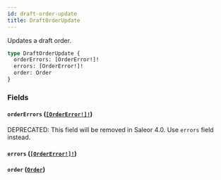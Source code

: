 ```yaml
---
id: draft-order-update
title: DraftOrderUpdate
---
```


Updates a draft order.

```graphql
type DraftOrderUpdate {
  orderErrors: [OrderError!]!
  errors: [OrderError!]!
  order: Order
}
```

### Fields

#### `orderErrors` ([`[OrderError!]!`](../../../developer/api-reference/objects/order-error))

<span class="badge badge--warning">DEPRECATED: This field will be removed in Saleor 4.0. Use `errors` field instead.</span>

#### `errors` ([`[OrderError!]!`](../../../developer/api-reference/objects/order-error))

#### `order` ([`Order`](../../../developer/api-reference/objects/order))
